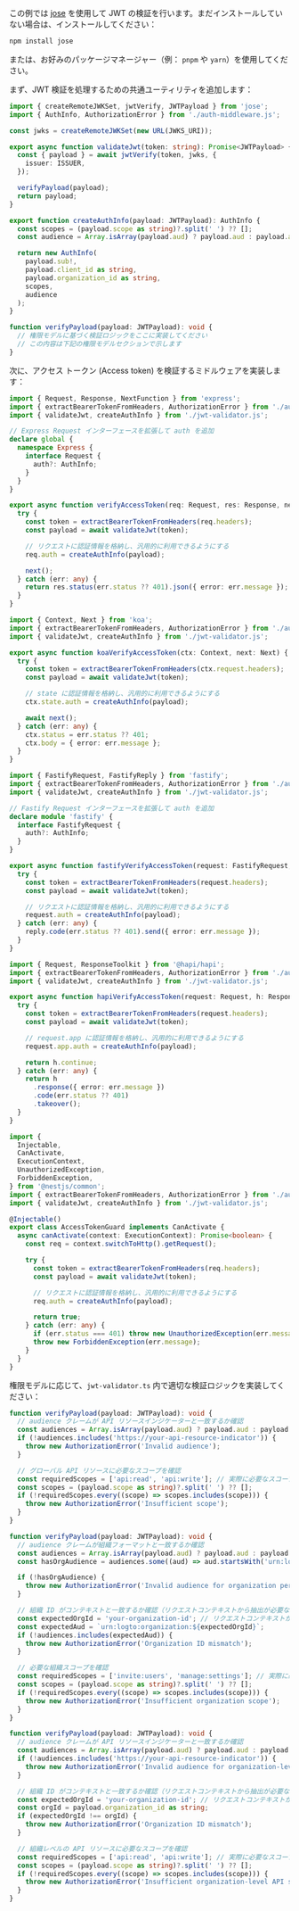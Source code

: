 
この例では [jose](https://github.com/panva/jose) を使用して JWT の検証を行います。まだインストールしていない場合は、インストールしてください：

```bash
npm install jose
```

または、お好みのパッケージマネージャー（例： `pnpm` や `yarn`）を使用してください。

まず、JWT 検証を処理するための共通ユーティリティを追加します：

```ts title="jwt-validator.ts"
import { createRemoteJWKSet, jwtVerify, JWTPayload } from 'jose';
import { AuthInfo, AuthorizationError } from './auth-middleware.js';

const jwks = createRemoteJWKSet(new URL(JWKS_URI));

export async function validateJwt(token: string): Promise<JWTPayload> {
  const { payload } = await jwtVerify(token, jwks, {
    issuer: ISSUER,
  });

  verifyPayload(payload);
  return payload;
}

export function createAuthInfo(payload: JWTPayload): AuthInfo {
  const scopes = (payload.scope as string)?.split(' ') ?? [];
  const audience = Array.isArray(payload.aud) ? payload.aud : payload.aud ? [payload.aud] : [];

  return new AuthInfo(
    payload.sub!,
    payload.client_id as string,
    payload.organization_id as string,
    scopes,
    audience
  );
}

function verifyPayload(payload: JWTPayload): void {
  // 権限モデルに基づく検証ロジックをここに実装してください
  // この内容は下記の権限モデルセクションで示します
}
```

次に、アクセス トークン (Access token) を検証するミドルウェアを実装します：

<Tabs groupId="api-framework">
  <TabItem value="express" label="Express.js">

```ts title="auth-middleware.ts"
import { Request, Response, NextFunction } from 'express';
import { extractBearerTokenFromHeaders, AuthorizationError } from './auth-middleware.js';
import { validateJwt, createAuthInfo } from './jwt-validator.js';

// Express Request インターフェースを拡張して auth を追加
declare global {
  namespace Express {
    interface Request {
      auth?: AuthInfo;
    }
  }
}

export async function verifyAccessToken(req: Request, res: Response, next: NextFunction) {
  try {
    const token = extractBearerTokenFromHeaders(req.headers);
    const payload = await validateJwt(token);

    // リクエストに認証情報を格納し、汎用的に利用できるようにする
    req.auth = createAuthInfo(payload);

    next();
  } catch (err: any) {
    return res.status(err.status ?? 401).json({ error: err.message });
  }
}
```

  </TabItem>
  <TabItem value="koa" label="Koa.js">

```ts title="auth-middleware.ts"
import { Context, Next } from 'koa';
import { extractBearerTokenFromHeaders, AuthorizationError } from './auth-middleware.js';
import { validateJwt, createAuthInfo } from './jwt-validator.js';

export async function koaVerifyAccessToken(ctx: Context, next: Next) {
  try {
    const token = extractBearerTokenFromHeaders(ctx.request.headers);
    const payload = await validateJwt(token);

    // state に認証情報を格納し、汎用的に利用できるようにする
    ctx.state.auth = createAuthInfo(payload);

    await next();
  } catch (err: any) {
    ctx.status = err.status ?? 401;
    ctx.body = { error: err.message };
  }
}
```

  </TabItem>
  <TabItem value="fastify" label="Fastify">

```ts title="auth-middleware.ts"
import { FastifyRequest, FastifyReply } from 'fastify';
import { extractBearerTokenFromHeaders, AuthorizationError } from './auth-middleware.js';
import { validateJwt, createAuthInfo } from './jwt-validator.js';

// Fastify Request インターフェースを拡張して auth を追加
declare module 'fastify' {
  interface FastifyRequest {
    auth?: AuthInfo;
  }
}

export async function fastifyVerifyAccessToken(request: FastifyRequest, reply: FastifyReply) {
  try {
    const token = extractBearerTokenFromHeaders(request.headers);
    const payload = await validateJwt(token);

    // リクエストに認証情報を格納し、汎用的に利用できるようにする
    request.auth = createAuthInfo(payload);
  } catch (err: any) {
    reply.code(err.status ?? 401).send({ error: err.message });
  }
}
```

  </TabItem>
  <TabItem value="hapi" label="Hapi.js">

```ts title="auth-middleware.ts"
import { Request, ResponseToolkit } from '@hapi/hapi';
import { extractBearerTokenFromHeaders, AuthorizationError } from './auth-middleware.js';
import { validateJwt, createAuthInfo } from './jwt-validator.js';

export async function hapiVerifyAccessToken(request: Request, h: ResponseToolkit) {
  try {
    const token = extractBearerTokenFromHeaders(request.headers);
    const payload = await validateJwt(token);

    // request.app に認証情報を格納し、汎用的に利用できるようにする
    request.app.auth = createAuthInfo(payload);

    return h.continue;
  } catch (err: any) {
    return h
      .response({ error: err.message })
      .code(err.status ?? 401)
      .takeover();
  }
}
```

  </TabItem>
  <TabItem value="nestjs" label="NestJS">

```ts title="access-token.guard.ts"
import {
  Injectable,
  CanActivate,
  ExecutionContext,
  UnauthorizedException,
  ForbiddenException,
} from '@nestjs/common';
import { extractBearerTokenFromHeaders, AuthorizationError } from './auth-middleware.js';
import { validateJwt, createAuthInfo } from './jwt-validator.js';

@Injectable()
export class AccessTokenGuard implements CanActivate {
  async canActivate(context: ExecutionContext): Promise<boolean> {
    const req = context.switchToHttp().getRequest();

    try {
      const token = extractBearerTokenFromHeaders(req.headers);
      const payload = await validateJwt(token);

      // リクエストに認証情報を格納し、汎用的に利用できるようにする
      req.auth = createAuthInfo(payload);

      return true;
    } catch (err: any) {
      if (err.status === 401) throw new UnauthorizedException(err.message);
      throw new ForbiddenException(err.message);
    }
  }
}
```

  </TabItem>
</Tabs>

権限モデルに応じて、`jwt-validator.ts` 内で適切な検証ロジックを実装してください：

<Tabs groupId="permission-models">
<TabItem value="global-api-resources" label="グローバル API リソース">

```ts title="jwt-validator.ts"
function verifyPayload(payload: JWTPayload): void {
  // audience クレームが API リソースインジケーターと一致するか確認
  const audiences = Array.isArray(payload.aud) ? payload.aud : payload.aud ? [payload.aud] : [];
  if (!audiences.includes('https://your-api-resource-indicator')) {
    throw new AuthorizationError('Invalid audience');
  }

  // グローバル API リソースに必要なスコープを確認
  const requiredScopes = ['api:read', 'api:write']; // 実際に必要なスコープに置き換えてください
  const scopes = (payload.scope as string)?.split(' ') ?? [];
  if (!requiredScopes.every((scope) => scopes.includes(scope))) {
    throw new AuthorizationError('Insufficient scope');
  }
}
```

</TabItem>
<TabItem value="organization-permissions" label="組織（非 API）権限">

```ts title="jwt-validator.ts"
function verifyPayload(payload: JWTPayload): void {
  // audience クレームが組織フォーマットと一致するか確認
  const audiences = Array.isArray(payload.aud) ? payload.aud : payload.aud ? [payload.aud] : [];
  const hasOrgAudience = audiences.some((aud) => aud.startsWith('urn:logto:organization:'));

  if (!hasOrgAudience) {
    throw new AuthorizationError('Invalid audience for organization permissions');
  }

  // 組織 ID がコンテキストと一致するか確認（リクエストコンテキストから抽出が必要な場合あり）
  const expectedOrgId = 'your-organization-id'; // リクエストコンテキストから抽出
  const expectedAud = `urn:logto:organization:${expectedOrgId}`;
  if (!audiences.includes(expectedAud)) {
    throw new AuthorizationError('Organization ID mismatch');
  }

  // 必要な組織スコープを確認
  const requiredScopes = ['invite:users', 'manage:settings']; // 実際に必要なスコープに置き換えてください
  const scopes = (payload.scope as string)?.split(' ') ?? [];
  if (!requiredScopes.every((scope) => scopes.includes(scope))) {
    throw new AuthorizationError('Insufficient organization scope');
  }
}
```

</TabItem>
<TabItem value="organization-level-api-resources" label="組織レベルの API リソース">

```ts title="jwt-validator.ts"
function verifyPayload(payload: JWTPayload): void {
  // audience クレームが API リソースインジケーターと一致するか確認
  const audiences = Array.isArray(payload.aud) ? payload.aud : payload.aud ? [payload.aud] : [];
  if (!audiences.includes('https://your-api-resource-indicator')) {
    throw new AuthorizationError('Invalid audience for organization-level API resources');
  }

  // 組織 ID がコンテキストと一致するか確認（リクエストコンテキストから抽出が必要な場合あり）
  const expectedOrgId = 'your-organization-id'; // リクエストコンテキストから抽出
  const orgId = payload.organization_id as string;
  if (expectedOrgId !== orgId) {
    throw new AuthorizationError('Organization ID mismatch');
  }

  // 組織レベルの API リソースに必要なスコープを確認
  const requiredScopes = ['api:read', 'api:write']; // 実際に必要なスコープに置き換えてください
  const scopes = (payload.scope as string)?.split(' ') ?? [];
  if (!requiredScopes.every((scope) => scopes.includes(scope))) {
    throw new AuthorizationError('Insufficient organization-level API scopes');
  }
}
```

</TabItem>
</Tabs>
